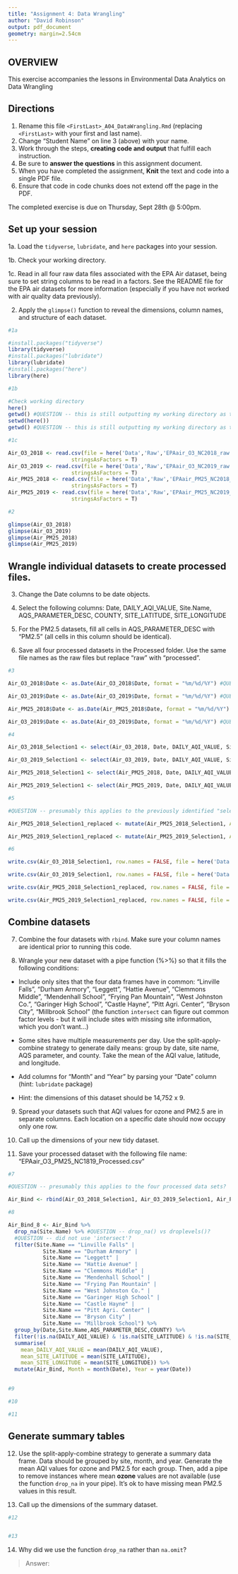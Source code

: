 ```yaml
---
title: "Assignment 4: Data Wrangling"
author: "David Robinson"
output: pdf_document
geometry: margin=2.54cm
---
```


## OVERVIEW

This exercise accompanies the lessons in Environmental Data Analytics on Data Wrangling 

## Directions

1. Rename this file `<FirstLast>_A04_DataWrangling.Rmd` (replacing `<FirstLast>` with your first and last name).
2. Change "Student Name" on line 3 (above) with your name.
3. Work through the steps, **creating code and output** that fulfill each instruction.
4. Be sure to **answer the questions** in this assignment document.
5. When you have completed the assignment, **Knit** the text and code into a single PDF file.
6. Ensure that code in code chunks does not extend off the page in the PDF.

The completed exercise is due on Thursday, Sept 28th @ 5:00pm.

## Set up your session 

1a. Load the `tidyverse`,  `lubridate`, and `here` packages into your session.

1b. Check your working directory.

1c. Read in all four raw data files associated with the EPA Air dataset, being sure to set string columns to be read in a factors. See the README file for the EPA air datasets for more information (especially if you have not worked with air quality data previously). 

2. Apply the `glimpse()` function to reveal the dimensions, column names, and structure of each dataset. 

```r
#1a 

#install.packages("tidyverse")
library(tidyverse)
#install.packages("lubridate")
library(lubridate)
#install.packages("here")
library(here)

#1b 

#Check working directory
here()
getwd() #QUESTION -- this is still outputting my working directory as the Assignments/4 - 04 folder versus the main project folder? I understand that here() is not affected by setwd() but it still doesn't seem to be resetting properly
setwd(here())
getwd() #QUESTION -- this is still outputting my working directory as the Assignments/4 - 04 folder versus the main project folder? I understand that here() is not affected by setwd() but it still doesn't seem to be resetting properly

#1c 

Air_O3_2018 <- read.csv(file = here('Data','Raw','EPAair_O3_NC2018_raw.csv'),
                    stringsAsFactors = T)
Air_O3_2019 <- read.csv(file = here('Data','Raw','EPAair_O3_NC2019_raw.csv'),
                    stringsAsFactors = T)
Air_PM25_2018 <- read.csv(file = here('Data','Raw','EPAair_PM25_NC2018_raw.csv'),
                    stringsAsFactors = T)
Air_PM25_2019 <- read.csv(file = here('Data','Raw','EPAair_PM25_NC2019_raw.csv'),
                    stringsAsFactors = T)

#2 

glimpse(Air_O3_2018)
glimpse(Air_O3_2019)
glimpse(Air_PM25_2018)
glimpse(Air_PM25_2019)

```


## Wrangle individual datasets to create processed files.

3. Change the Date columns to be date objects.

4. Select the following columns: Date, DAILY_AQI_VALUE, Site.Name, AQS_PARAMETER_DESC, COUNTY, SITE_LATITUDE, SITE_LONGITUDE

5. For the PM2.5 datasets, fill all cells in AQS_PARAMETER_DESC with "PM2.5" (all cells in this column should be identical).

6. Save all four processed datasets in the Processed folder. Use the same file names as the raw files but replace "raw" with "processed".

```r
#3

Air_O3_2018$Date <- as.Date(Air_O3_2018$Date, format = "%m/%d/%Y") #QUESTION -- what is the difference between doing this with lowercase versus capital case? Also, the order changes from mm/dd/yyyy to yyyy-mm-dd. Is that a problem?

Air_O3_2019$Date <- as.Date(Air_O3_2019$Date, format = "%m/%d/%Y") #QUESTION -- same as above.

Air_PM25_2018$Date <- as.Date(Air_PM25_2018$Date, format = "%m/%d/%Y") #QUESTION -- same as above.

Air_O3_2019$Date <- as.Date(Air_O3_2019$Date, format = "%m/%d/%Y") #QUESTION -- same as above.

#4

Air_O3_2018_Selection1 <- select(Air_O3_2018, Date, DAILY_AQI_VALUE, Site.Name, AQS_PARAMETER_DESC, COUNTY, SITE_LATITUDE, SITE_LONGITUDE)

Air_O3_2019_Selection1 <- select(Air_O3_2019, Date, DAILY_AQI_VALUE, Site.Name, AQS_PARAMETER_DESC, COUNTY, SITE_LATITUDE, SITE_LONGITUDE)

Air_PM25_2018_Selection1 <- select(Air_PM25_2018, Date, DAILY_AQI_VALUE, Site.Name, AQS_PARAMETER_DESC, COUNTY, SITE_LATITUDE, SITE_LONGITUDE)

Air_PM25_2019_Selection1 <- select(Air_PM25_2019, Date, DAILY_AQI_VALUE, Site.Name, AQS_PARAMETER_DESC, COUNTY, SITE_LATITUDE, SITE_LONGITUDE)

#5

#QUESTION -- presumably this applies to the previously identified "selection" datasets?

Air_PM25_2018_Selection1_replaced <- mutate(Air_PM25_2018_Selection1, AQS_PARAMETER_DESC = "PM2.5")

Air_PM25_2019_Selection1_replaced <- mutate(Air_PM25_2019_Selection1, AQS_PARAMETER_DESC = "PM2.5")

#6

write.csv(Air_O3_2018_Selection1, row.names = FALSE, file = here('Data','Processed','Air_O3_2018_processed'))

write.csv(Air_O3_2019_Selection1, row.names = FALSE, file = here('Data','Processed','Air_O3_2019_processed'))

write.csv(Air_PM25_2018_Selection1_replaced, row.names = FALSE, file = here('Data','Processed','Air_PM25_2018_processed'))

write.csv(Air_PM25_2019_Selection1_replaced, row.names = FALSE, file = here('Data','Processed','Air_PM25_2019_processed'))

```


## Combine datasets

7. Combine the four datasets with `rbind`. Make sure your column names are identical prior to running this code.

8. Wrangle your new dataset with a pipe function (%>%) so that it fills the following conditions: 

  * Include only sites that the four data frames have in common: "Linville Falls", "Durham Armory", "Leggett", "Hattie Avenue", "Clemmons Middle", "Mendenhall School", "Frying Pan Mountain", "West Johnston Co.", "Garinger High School", "Castle Hayne", "Pitt Agri. Center", "Bryson City", "Millbrook School" (the function `intersect` can figure out common factor levels - but it will include sites with missing site information, which you don't want...) 

  * Some sites have multiple measurements per day. Use the split-apply-combine strategy to generate daily means: group by date, site name, AQS parameter, and county. Take the mean of the AQI value, latitude, and longitude.
  
  * Add columns for "Month" and "Year" by parsing your "Date" column (hint: `lubridate` package)
  
  * Hint: the dimensions of this dataset should be 14,752 x 9.

9. Spread your datasets such that AQI values for ozone and PM2.5 are in separate columns. Each location on a specific date should now occupy only one row.

10. Call up the dimensions of your new tidy dataset.

11. Save your processed dataset with the following file name: "EPAair_O3_PM25_NC1819_Processed.csv"

```r
#7 

#QUESTION -- presumably this applies to the four processed data sets?

Air_Bind <- rbind(Air_O3_2018_Selection1, Air_O3_2019_Selection1, Air_PM25_2018_Selection1_replaced, Air_PM25_2019_Selection1_replaced)

#8 

Air_Bind_8 <- Air_Bind %>%
  drop_na(Site.Name) %>% #QUESTION -- drop_na() vs droplevels()?
  #QUESTION -- did not use 'intersect'?
  filter(Site.Name == "Linville Falls" |
           Site.Name == "Durham Armory" |
           Site.Name == "Leggett" |
           Site.Name == "Hattie Avenue" |
           Site.Name == "Clemmons Middle" |
           Site.Name == "Mendenhall School" |
           Site.Name == "Frying Pan Mountain" |
           Site.Name == "West Johnston Co." |
           Site.Name == "Garinger High School" |
           Site.Name == "Castle Hayne" |
           Site.Name == "Pitt Agri. Center" |
           Site.Name == "Bryson City" |
           Site.Name == "Millbrook School") %>%
  group_by(Date,Site.Name,AQS_PARAMETER_DESC,COUNTY) %>%
  filter(!is.na(DAILY_AQI_VALUE) & !is.na(SITE_LATITUDE) & !is.na(SITE_LONGITUDE)) %>%
  summarise(
    mean_DAILY_AQI_VALUE = mean(DAILY_AQI_VALUE),
    mean_SITE_LATITUDE = mean(SITE_LATITUDE),
    mean_SITE_LONGITUDE = mean(SITE_LONGITUDE)) %>%
  mutate(Air_Bind, Month = month(Date), Year = year(Date))
  

#9

#10

#11

```


## Generate summary tables

12. Use the split-apply-combine strategy to generate a summary data frame. Data should be grouped by site, month, and year. Generate the mean AQI values for ozone and PM2.5 for each group. Then, add a pipe to remove instances where mean **ozone** values are not available (use the function `drop_na` in your pipe). It's ok to have missing mean PM2.5 values in this result. 

13. Call up the dimensions of the summary dataset.

```r

#12


#13


```

14. Why did we use the function `drop_na` rather than `na.omit`?

> Answer: 
